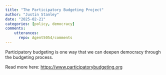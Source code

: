 ```yaml
---
title: "The Participatory Budgeting Project"
author: "Justin Stanley"
date: "2025-02-21"
categories: [policy, democracy]
comments:
    utterances:
      repo: Agent5054/comments
---
```


Participatory budgeting is one way that we can deepen democracy through the budgeting process.

Read more here: <https://www.participatorybudgeting.org>
